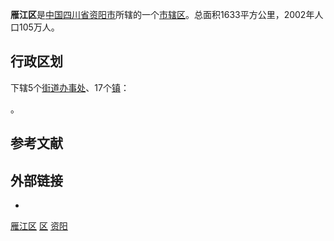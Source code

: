 {{Infobox China County
|Belong = [[四川省|四川省]][[资阳市|资阳市]]
}}

'''雁江区'''是[[中国|中国]][[四川省|四川省]][[资阳市|资阳市]]所辖的一个[[市辖区|市辖区]]。总面积1633平方公里，2002年人口105万人。

== 行政区划 ==
{{PAGENAMEBASE}}下辖5个[[街道办事处|街道办事处]]、17个[[行政建制镇|镇]]：

{{PRC admin/children|51/20/02}}。

== 参考文献 ==
{{Wikisource|民政部关于四川省撤销资阳县设立资阳市的批复}}
{{reflist}}

== 外部链接 ==
* {{Official website|http://www.yanjiang.gov.cn/|name=资阳市雁江区人民政府}}

{{Sichuan-stub}}
{{雁江区行政区划}}
{{资阳市行政区划}}
{{四川行政区划}}

[[Category:雁江区|]]
[[Category:资阳区县市|区]]
[[Category:四川市辖区|资阳]]